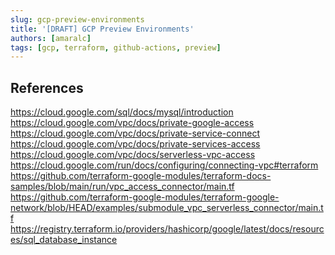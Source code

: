 ```yaml
---
slug: gcp-preview-environments
title: '[DRAFT] GCP Preview Environments'
authors: [amaralc]
tags: [gcp, terraform, github-actions, preview]
---
```


## References

https://cloud.google.com/sql/docs/mysql/introduction
https://cloud.google.com/vpc/docs/private-google-access
https://cloud.google.com/vpc/docs/private-service-connect
https://cloud.google.com/vpc/docs/private-services-access
https://cloud.google.com/vpc/docs/serverless-vpc-access
https://cloud.google.com/run/docs/configuring/connecting-vpc#terraform
https://github.com/terraform-google-modules/terraform-docs-samples/blob/main/run/vpc_access_connector/main.tf
https://github.com/terraform-google-modules/terraform-google-network/blob/HEAD/examples/submodule_vpc_serverless_connector/main.tf
https://registry.terraform.io/providers/hashicorp/google/latest/docs/resources/sql_database_instance

